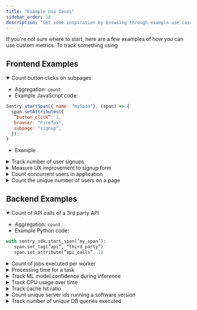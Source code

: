 ```yaml
---
title: "Example Use Cases"
sidebar_order: 18
description: "Get some inspiration by browsing through example use cases for custom metrics."
---
```


If you're not sure where to start, here are a few examples of how you can use custom metrics.
To track something using

## Frontend Examples

<details open>
  <summary>Count button clicks on subpages</summary>

  * Aggregation: `count`
  * Example JavaScript code:

  ```JavaScript
  Sentry.startSpan({ name: "mySpan"}, (span) => {
    span.setAttributes({
   ”button_click”: 1,
   browser: "Firefox",
   subpage: "signup",
    });
  }
  ```

  * Example

</details>

<details>
  <summary>Track number of user signups</summary>

  * Aggregation: `count`
  * Example JavaScript code:

  ```JavaScript
  const span = Sentry.startInactiveSpan({name: “mySpan”});
    span.setAttributes({
    ”signups”: 1,
    “plan_type”: “freemium”,
    region: "EU",
  });
  span.end()
  ```
</details>

<details>
  <summary>Measure UX improvement to signup form</summary>

  * Aggregation: `p90`
  * Example JavaScript code:

  ```JavaScript

  Sentry.startSpan({ name: "mySpan"}, (span) => {
    span.setAttributes({
   ”login.time_to_finish_form”: 14.3,
   subpage: "signup",
    });
  }
  ```
</details>

<details>
  <summary>Count concurrent users in application</summary>

  * Aggregation: `avg`
  * Example JavaScript code:

  ```JavaScript
  Sentry.startSpan({ name: "mySpan"}, (span) => {
   span.setAttributes({
     ”concurrent_users”: 10,
     browser: "firefox",
   });
 }
  ```
</details>

<details>
  <summary>Count the unique number of users on a page</summary>

  * Aggregation: `count_unique`
  * Example JavaScript code:

  ```JavaScript
  Sentry.startSpan({ name: "mySpan"}, (span) => {
   span.setAttributes({
     ”user_view”: “jane”,
     page: "home",
   });
 }
  ```
</details>


## Backend Examples

<details open>
  <summary>Count of API calls of a 3rd party API</summary>

  * Aggregation: `count`
  * Example Python code:

  ```Python
  with sentry_sdk.start_span(’my_span’):
   span.set_tag(”api”, “third_party”)
   span.set_attribute(”api_calls”, 1)
  ```
</details>

<details>
  <summary>Count of jobs executed per worker</summary>

  * Aggregation: `count`
  * Example Python code:

  ```Python
  with sentry_sdk.start_span(’my_span’):
   span.set_tag(”worker_id”, “485ea324-003d-4f30-a0f9”)
   span.set_tag(”type”, “standard”)
   span.set_attribute(”external_api_calls”, 1)
  ```
</details>

<details>
  <summary>Processing time for a task</summary>

  * Aggregation: `p99`
  * Example Python code:

  ```Python
  with sentry_sdk.start_span(’my_span’):
   span.set_tag(”task”, “example_task”)
   span.set_attribute(”processing_time”, 0.002)
  ```
</details>

<details>
  <summary>Track ML model confidence during inference</summary>

  * Aggregation: `p50`
  * Example Python code:

  ```Python
  with sentry_sdk.start_span(’model_confidence’):
   span.set_tag(”model_id”, “a294c108”)
   span.set_attribute(”model_confidence”, 0.72)
  ```
</details>

<details>
  <summary>Track CPU usage over time</summary>

  * Aggregation: `max`
  * Example Python code:

  ```Python
  with sentry_sdk.start_span(’my_span’):
   span.set_attribute(”cpu_usage”, 94)
  ```
</details>

<details>
  <summary>Track cache hit ratio</summary>

  * Aggregation: `avg`
  * Example Python code:

  ```Python
  with sentry_sdk.start_span(’my_span’):
   span.set_attribute(”cache_hit_ratio”, 85)
  ```
</details>

<details>
  <summary>Count unique server ids running a software version</summary>

  * Aggregation: `count_unique`
  * Example Python code:

  ```Python
  with sentry_sdk.start_span(’my_span’):
   span.set_tag(”software_version”, software_version)
   span.set_attribute(”server_ids_running”, server_id)
  ```
</details>

<details>
  <summary>Track number of unique DB queries executed</summary>

  * Aggregation: `count_unique`
  * Example Python code:

  ```Python
  with sentry_sdk.start_span(’my_span’):
   span.set_tag(”query_type”, “read”)
   span.set_attribute(”db_queries”, query)
  ```
</details>
